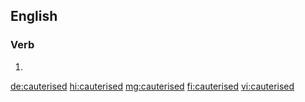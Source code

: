 ==English==

===Verb===
{{head|en|verb form}}

# {{en-past of|cauterise}}

[[de:cauterised]]
[[hi:cauterised]]
[[mg:cauterised]]
[[fi:cauterised]]
[[vi:cauterised]]